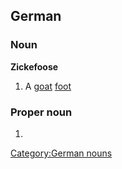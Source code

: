==German==

===Noun===
'''Zickefoose'''

# A [[goat]] [[foot]]

===Proper noun===
{{de-proper noun}}

# {{surname|rare|from=nicknames|lang=de}}

[[Category:German nouns]]